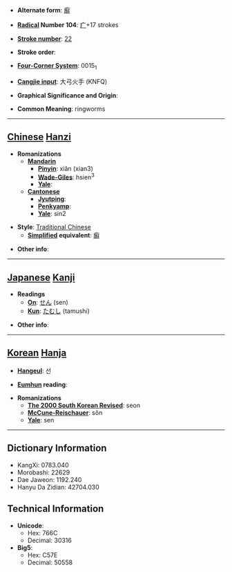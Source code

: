 * '''Alternate form''': [[癣]]

* '''[[Wiktionary:Chinese radical index| Radical]] Number 104''': [[Wiktionary:Chinese radical index 疒|疒]]+17 strokes

* '''[[Wiktionary:Chinese total strokes index|Stroke number]]''': [[Wiktionary:Chinese total strokes index 22|22]]

* '''Stroke order''': 

* '''[[Wiktionary:Chinese four corner index|Four-Corner System]]''': 0015<sub>1</sub>

* '''[[Wiktionary:Chinese Cangjie index|Cangjie input]]''': 大弓火手 (KNFQ)

* '''Graphical Significance and Origin''': 

* '''Common Meaning''': ringworms

----

== [[Chinese]] [[Hanzi]] ==

* '''Romanizations'''
** '''[[Mandarin]]'''
*** '''[[Pinyin]]''': xiǎn (xian3)
*** '''[[Wade-Giles]]''': hsien<sup>3</sup>
*** '''[[Yale]]''': 
** '''[[Cantonese]]'''
*** '''[[Jyutping]]''':
*** '''[[Penkyamp]]''': 
*** '''[[Yale]]''': sin2

* '''Style''': [[Traditional Chinese]] 
** '''[[Simplified Chinese|Simplified]] equivalent''': [[癣]]

* '''Other info''': 

----

== [[Japanese]] [[Kanji]] ==

* '''Readings'''
** '''[[On]]''': [[せん]] (sen)
** '''[[Kun]]''': [[たむし]] (tamushi)

* '''Other info''':  

----

== [[Korean]] [[Hanja]] ==

* '''[[Hangeul]]''': 선

* '''[[Eumhun]] reading''': 

* '''Romanizations'''
** '''[[The 2000 South Korean Revised Romanization|The 2000 South Korean Revised]]''': seon
** '''[[McCune-Reischauer]]''': sŏn
** '''[[Yale]]''': sen

----

== Dictionary Information ==

* KangXi: 0783.040
* Morobashi: 22629
* Dae Jaweon: 1192.240
* Hanyu Da Zidian: 42704.030

== Technical Information ==

* '''Unicode''':
** Hex: 766C
** Decimal: 30316
* '''Big5''':
** Hex: C57E
** Decimal: 50558